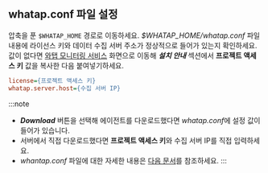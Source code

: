 ## whatap.conf 파일 설정

압축을 푼 ```$WHATAP_HOME``` 경로로 이동하세요. *$WHATAP_HOME/whatap.conf* 파일 내용에 라이선스 키와 데이터 수집 서버 주소가 정상적으로 들어가 있는지 확인하세요. 값이 없다면 [와탭 모니터링 서비스](https://service.whatap.io) 화면으로 이동해 ***설치 안내*** 섹션에서 **프로젝트 액세스 키** 값을 복사한 다음 붙여넣기하세요.

```ini title=$WHATAP_HOME/whatap.conf
license={프로젝트 액세스 키}
whatap.server.host={수집 서버 IP}
```

:::note
* ***Download*** 버튼을 선택해 에이전트를 다운로드했다면 *whatap.conf*에 설정 값이 들어가 있습니다. 
* 서버에서 직접 다운로드했다면 **프로젝트 액세스 키**와 수집 서버 IP를 직접 입력하세요.
* *whantap.conf* 파일에 대한 자세한 내용은 [다음 문서](../apm/java-set-agent)를 참조하세요.
:::